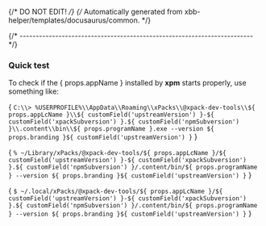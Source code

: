 {/* DO NOT EDIT! */}
{/* Automatically generated from xbb-helper/templates/docusaurus/common. */}



{/* ------------------------------------------------------------------------ */}

### Quick test

To check if the { props.appName } installed by **xpm** starts properly, use something like:

<Tabs groupId="operating-systems">
<TabItem value="windows" label="Windows" default>

<CodeBlock language="console"> {
`C:\\> %USERPROFILE%\\AppData\\Roaming\\xPacks\\@xpack-dev-tools\\${ props.appLcName }\\${ customField('upstreamVersion') }-${ customField('xpackSubversion') }.${ customField('npmSubversion') }\\.content\\bin\\${ props.programName }.exe --version
${ props.branding }${ customField('upstreamVersion') }`
} </CodeBlock>

</TabItem>
<TabItem value="macos" label="macOS">

<CodeBlock language="console"> {
`% ~/Library/xPacks/@xpack-dev-tools/${ props.appLcName }/${ customField('upstreamVersion') }-${ customField('xpackSubversion') }.${ customField('npmSubversion') }/.content/bin/${ props.programName } --version
${ props.branding }${ customField('upstreamVersion') }`
} </CodeBlock>

</TabItem>
<TabItem value="linux" label="GNU/Linux">

<CodeBlock language="console"> {
`$ ~/.local/xPacks/@xpack-dev-tools/${ props.appLcName }/${ customField('upstreamVersion') }-${ customField('xpackSubversion') }.${ customField('npmSubversion') }/.content/bin/${ props.programName } --version
${ props.branding }${ customField('upstreamVersion') }`
} </CodeBlock>

</TabItem>
</Tabs>
